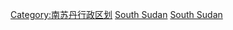 {{Commonscat|States of South Sudan}}

[[Category:南苏丹行政区划|Category:南苏丹行政区划]]
[[Category:各国一级行政区|South Sudan]]
[[Category:各國省份|South Sudan]]